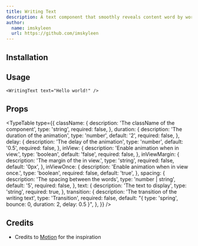 ```yaml
---
title: Writing Text
description: A text component that smoothly reveals content word by word.
author:
  name: imskyleen
  url: https://github.com/imskyleen
---
```


<ComponentPreview name="writing-text-demo" />

## Installation

<ComponentInstallation name="writing-text" />

## Usage

```tsx
<WritingText text="Hello world!" />
```

## Props

<TypeTable
  type={{
    className: {
      description: 'The className of the component',
      type: 'string',
      required: false,
    },
    duration: {
      description: 'The duration of the animation',
      type: 'number',
      default: '2',
      required: false,
    },
    delay: {
      description: 'The delay of the animation',
      type: 'number',
      default: '0.5',
      required: false,
    },
    inView: {
      description: 'Enable animation when in view.',
      type: 'boolean',
      default: 'false',
      required: false,
    },
    inViewMargin: {
      description: 'The margin of the in view.',
      type: 'string',
      required: false,
      default: '0px',
    },
    inViewOnce: {
      description: 'Enable animation when in view once.',
      type: 'boolean',
      required: false,
      default: 'true',
    },
    spacing: {
      description: 'The spacing between the words',
      type: 'number | string',
      default: '5',
      required: false,
    },
    text: {
      description: 'The text to display',
      type: 'string',
      required: true,
    },
    transition: {
      description: 'The transition of the writing text',
      type: 'Transition',
      required: false,
      default: "{ type: 'spring', bounce: 0, duration: 2, delay: 0.5 }",
    },
  }}
/>

## Credits

- Credits to [Motion](https://examples.motion.dev/react/split-text) for the inspiration
